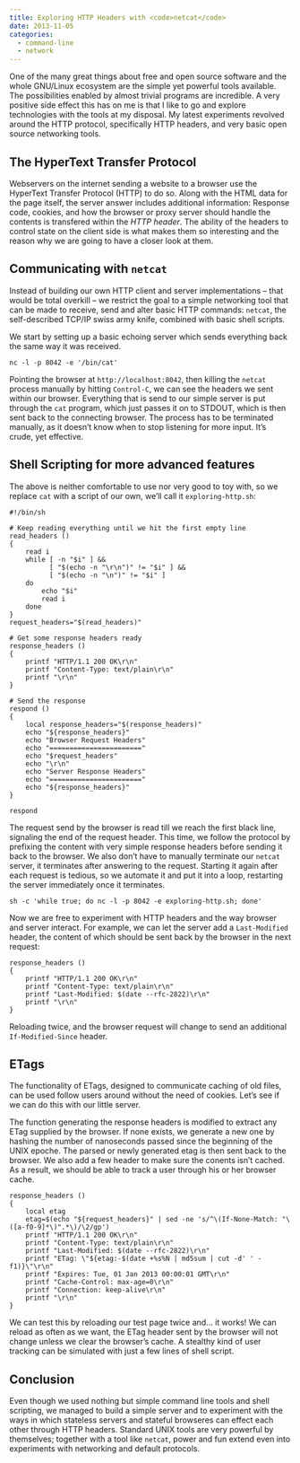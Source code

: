 ```yaml
---
title: Exploring HTTP Headers with <code>netcat</code>
date: 2013-11-05
categories:
  - command-line
  - network
---
```


One of the many great things about free and open source software and the whole
GNU/Linux ecosystem are the simple yet powerful tools available.  The
possibilities enabled by almost trivial programs are incredible.  A very
positive side effect this has on me is that I like to go and explore
technologies with the tools at my disposal.  My latest experiments revolved
around the HTTP protocol, specifically HTTP headers, and very basic open
source networking tools.

## The HyperText Transfer Protocol

Webservers on the internet sending a website to a browser use the HyperText
Transfer Protocol (HTTP) to do so.  Along with the HTML data for the page
itself, the server answer includes additional information: Response code,
cookies, and how the browser or proxy server should handle the contents is
transfered within the *HTTP header*.  The ability of the headers to control
state on the client side is what makes them so interesting and the reason why
we are going to have a closer look at them.

## Communicating with `netcat`

Instead of building our own HTTP client and server implementations -- that
would be total overkill -- we restrict the goal to a simple networking tool
that can be made to receive, send and alter basic HTTP commands: `netcat`, the
self-described TCP/IP swiss army knife, combined with basic shell scripts.

We start by setting up a basic echoing server which sends everything back the
same way it was received.

``` shell
nc -l -p 8042 -e '/bin/cat'
```

Pointing the browser at `http://localhost:8042`, then killing the `netcat`
process manually by hitting `Control-C`, we can see the headers we sent within
our browser.  Everything that is send to our simple server is put through the
`cat` program, which just passes it on to STDOUT, which is then sent back to
the connecting browser.  The process has to be terminated manually, as it
doesn’t know when to stop listening for more input.  It’s crude, yet
effective.

## Shell Scripting for more advanced features

The above is neither comfortable to use nor very good to toy with, so we
replace `cat` with a script of our own, we’ll call it `exploring-http.sh`:

``` shell
#!/bin/sh

# Keep reading everything until we hit the first empty line
read_headers ()
{
    read i
    while [ -n "$i" ] &&
          [ "$(echo -n "\r\n")" != "$i" ] &&
          [ "$(echo -n "\n")" != "$i" ]
    do
        echo "$i"
        read i
    done
}
request_headers="$(read_headers)"

# Get some response headers ready
response_headers ()
{
    printf "HTTP/1.1 200 OK\r\n"
    printf "Content-Type: text/plain\r\n"
    printf "\r\n"
}

# Send the response
respond ()
{
    local response_headers="$(response_headers)"
    echo "${response_headers}"
    echo "Browser Request Headers"
    echo "======================="
    echo "$request_headers"
    echo "\r\n"
    echo "Server Response Headers"
    echo "======================="
    echo "${response_headers}"
}

respond
```

The request send by the browser is read till we reach the first black line,
signaling the end of the request header.  This time, we follow the protocol by
prefixing the content with very simple response headers before sending it back
to the browser.  We also don’t have to manually terminate our `netcat` server,
it terminates after answering to the request.  Starting it again after each
request is tedious, so we automate it and put it into a loop, restarting the
server immediately once it terminates.

``` shell
sh -c 'while true; do nc -l -p 8042 -e exploring-http.sh; done'
```

Now we are free to experiment with HTTP headers and the way browser and server
interact.  For example, we can let the server add a `Last-Modified` header,
the content of which should be sent back by the browser in the next request:

``` shell
response_headers ()
{
    printf "HTTP/1.1 200 OK\r\n"
    printf "Content-Type: text/plain\r\n"
    printf "Last-Modified: $(date --rfc-2822)\r\n"
    printf "\r\n"
}
```

Reloading twice, and the browser request will change to send an additional
`If-Modified-Since` header.

## ETags

The functionality of ETags, designed to communicate caching of old files, can
be used follow users around without the need of cookies.  Let’s see if we
can do this with our little server.

The function generating the response headers is modified to extract any ETag
supplied by the browser.  If none exists, we generate a new one by hashing the
number of nanoseconds passed since the beginning of the UNIX epoche.  The
parsed or newly generated etag is then sent back to the browser.  We also add
a few header to make sure the conents isn’t cached.  As a result, we should be
able to track a user through his or her browser cache.

```shell
response_headers ()
{
    local etag
    etag=$(echo "${request_headers}" | sed -ne 's/^\(If-None-Match: "\([a-f0-9]*\)".*\)/\2/gp')
    printf "HTTP/1.1 200 OK\r\n"
    printf "Content-Type: text/plain\r\n"
    printf "Last-Modified: $(date --rfc-2822)\r\n"
    printf "ETag: \"${etag:-$(date +%s%N | md5sum | cut -d' ' -f1)}\"\r\n"
    printf "Expires: Tue, 01 Jan 2013 00:00:01 GMT\r\n"
    printf "Cache-Control: max-age=0\r\n"
    printf "Connection: keep-alive\r\n"
    printf "\r\n"
}
```

We can test this by reloading our test page twice and&hellip; it works!  We
can reload as often as we want, the ETag header sent by the browser will not
change unless we clear the browser’s cache.  A stealthy kind of user tracking
can be simulated with just a few lines of shell script.

## Conclusion

Even though we used nothing but simple command line tools and shell scripting,
we managed to build a simple server and to experiment with the ways in which
stateless servers and stateful browseres can effect each other through HTTP
headers.  Standard UNIX tools are very powerful by themselves; together with a
tool like `netcat`, power and fun extend even into experiments with networking
and default protocols.
